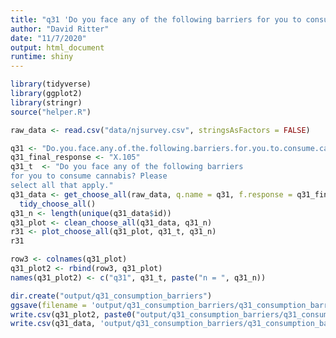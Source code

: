 ```yaml
---
title: "q31 'Do you face any of the following barriers for you to consume cannabis? Please select all that apply."
author: "David Ritter"
date: "11/7/2020"
output: html_document
runtime: shiny
---
```


```r
library(tidyverse)
library(ggplot2)
library(stringr)
source("helper.R")
```

```r
raw_data <- read.csv("data/njsurvey.csv", stringsAsFactors = FALSE)
```

```r
q31 <- "Do.you.face.any.of.the.following.barriers.for.you.to.consume.cannabis..Please.select.all.that.apply."
q31_final_response <- "X.105"
q31_t  <- "Do you face any of the following barriers
for you to consume cannabis? Please
select all that apply."
q31_data <- get_choose_all(raw_data, q.name = q31, f.response = q31_final_response) %>%
  tidy_choose_all()
q31_n <- length(unique(q31_data$id))
q31_plot <- clean_choose_all(q31_data, q31_n)
r31 <- plot_choose_all(q31_plot, q31_t, q31_n)
r31
```

```r
row3 <- colnames(q31_plot)
q31_plot2 <- rbind(row3, q31_plot)
names(q31_plot2) <- c("q31", q31_t, paste("n = ", q31_n))
```

```r
dir.create("output/q31_consumption_barriers")
ggsave(filename = 'output/q31_consumption_barriers/q31_consumption_barriers.png', plot = r31, device = 'png')
write.csv(q31_plot2, paste0("output/q31_consumption_barriers/q31_consumption_barriers_", q31_n,".csv"), row.names=F)
write.csv(q31_data, 'output/q31_consumption_barriers/q31_consumption_barriers_ids.csv', row.names = FALSE)
```
